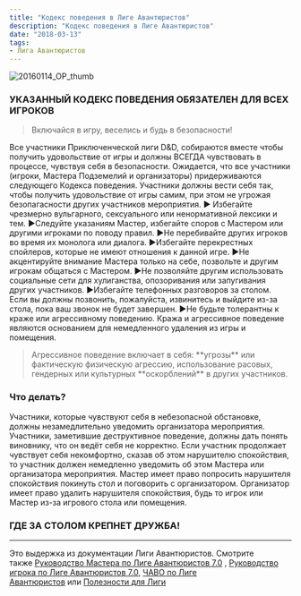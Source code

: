 ```yaml
---
title: "Кодекс поведения в Лиге Авантюристов"
description: "Кодекс поведения в Лиге Авантюристов"
date: "2018-03-13"
tags:
- Лига Авантюристов
---
```


![20160114_OP_thumb](images/20160114_op_thumb.jpg)



### УКАЗАННЫЙ КОДЕКС ПОВЕДЕНИЯ ОБЯЗАТЕЛЕН ДЛЯ ВСЕХ ИГРОКОВ

> Включайся в игру, веселись и будь в безопасности!

Все участники Приключенческой лиги D&D, собираются вместе чтобы получить удовольствие от игры и должны ВСЕГДА чувствовать в процессе, чувствуя себя в безопасности. Ожидается, что все участники (игроки, Мастера Подземелий и организаторы) придерживаются следующего Кодекса поведения. Участники должны вести себя так, чтобы получить удовольствие от игры самим, при этом не угрожая безопагасности других участников мероприятия. ► Избегайте чрезмерно вульгарного, сексуального или ненормативной лексики и тем. ►Следуйте указаниям Мастер, избегайте споров с Мастером или другими игроками по поводу правил. ►Не перебивайте других игроков во время их монолога или диалога. ►Избегайте перекрестных спойлеров, которые не имеют отношения к данной игре. ►Не акцентируйте внимание Мастера только на себе, позвольте и другим игрокам общаться с Мастером. ►Не позволяйте другим использовать социальные сети для хулиганства, опозоривания или запугивания других участников. ►Избегайте телефонных разговоров за столом. Если вы должны позвонить, пожалуйста, извинитесь и выйдите из-за стола, пока ваш звонок не будет завершен. ►Не будьте толерантны к краже или агрессивному поведению. Кража и агрессивное поведение являются основанием для немедленного удаления из игры и помещения.

> Агрессивное поведение включает в себя: \*\*угрозы\*\* или фактическую физическую агрессию, использование расовых, гендерных или культурных \*\*оскорблений\*\* в других участников.

### Что делать?

Участники, которые чувствуют себя в небезопасной обстановке, должны незамедлительно уведомить организатора мероприятия. Участники, заметившие деструктивное поведение, должны дать понять виновнику, что он ведёт себя не корректно. Если участник продолжает чувствует себя некомфортно, сказав об этом нарушителю спокойствия, то участник должен немедленно уведомить об этом Мастера или организатора мероприятия. Мастер имеет право попросить нарушителя спокойствия покинуть стол и поговорить с организатором. Организатор имеет право удалить нарушителя спокойствия, будь то игрок или Мастер из-за игрового стола или помещения.

### ГДЕ ЗА СТОЛОМ КРЕПНЕТ ДРУЖБА!

* * *

Это выдержка из документации Лиги Авантюристов. Смотрите также [Руководство Мастера по Лиге Авантюристов 7.0](https://adventurersleague.wordpress.com/2018/04/24/al-dm-guide-70/) , [Руководство игрока по Лиге Авантюристов 7.0](https://adventurersleague.wordpress.com/2018/04/24/%d1%80%d1%83%d0%ba%d0%be%d0%b2%d0%be%d0%b4%d1%81%d1%82%d0%b2%d0%be-%d0%b8%d0%b3%d1%80%d0%be%d0%ba%d0%b0-%d0%bf%d0%be-%d0%bb%d0%b8%d0%b3%d0%b5-%d0%b0%d0%b2%d0%b0%d0%bd%d1%82%d1%8e%d1%80%d0%b8%d1%81-2/), [ЧАВО по Лиге Авантюристов](https://adventurersleague.wordpress.com/2018/04/24/faq-adventurers-league/) или [Полезности для Лиги](https://adventurersleague.wordpress.com/2018/07/12/%d0%bf%d0%be%d0%bb%d0%b5%d0%b7%d0%bd%d0%be%d1%81%d1%82%d0%b8-%d0%b4%d0%bb%d1%8f-%d0%bb%d0%b8%d0%b3%d0%b8/)
